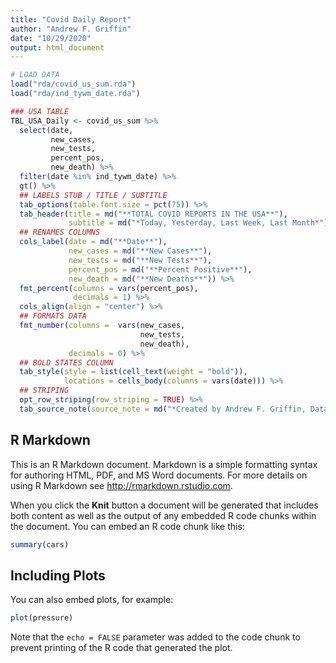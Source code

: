 ```yaml
---
title: "Covid Daily Report"
author: "Andrew F. Griffin"
date: "10/29/2020"
output: html_document
---
```


```r
# LOAD DATA
load("rda/covid_us_sum.rda")
load("rda/ind_tywm_date.rda")

### USA TABLE
TBL_USA_Daily <- covid_us_sum %>%
  select(date,
         new_cases,
         new_tests,
         percent_pos,
         new_death) %>%
  filter(date %in% ind_tywm_date) %>%
  gt() %>% 
  ## LABELS STUB / TITLE / SUBTITLE
  tab_options(table.font.size = pct(75)) %>%
  tab_header(title = md("**TOTAL COVID REPORTS IN THE USA**"),  
             subtitle = md("*Today, Yesterday, Last Week, Last Month*")) %>%
  ## RENAMES COLUMNS
  cols_label(date = md("**Date**"), 
             new_cases = md("**New Cases**"),
             new_tests = md("**New Tests**"),
             percent_pos = md("**Percent Positive**"),
             new_death = md("**New Deaths**")) %>%
  fmt_percent(columns = vars(percent_pos),
              decimals = 1) %>%
  cols_align(align = "center") %>%
  ## FORMATS DATA
  fmt_number(columns =  vars(new_cases,
                             new_tests,
                             new_death),
             decimals = 0) %>%
  ## BOLD STATES COLUMN
  tab_style(style = list(cell_text(weight = "bold")),
            locations = cells_body(columns = vars(date))) %>% 
  ## STRIPING
  opt_row_striping(row_striping = TRUE) %>%
  tab_source_note(source_note = md("*Created by Andrew F. Griffin, Data from The Covid Tracking Project*"))
```

## R Markdown

This is an R Markdown document. Markdown is a simple formatting syntax for authoring HTML, PDF, and MS Word documents. For more details on using R Markdown see <http://rmarkdown.rstudio.com>.

When you click the **Knit** button a document will be generated that includes both content as well as the output of any embedded R code chunks within the document. You can embed an R code chunk like this:

```r
summary(cars)
```

## Including Plots

You can also embed plots, for example:

```r
plot(pressure)
```

Note that the `echo = FALSE` parameter was added to the code chunk to prevent printing of the R code that generated the plot.
